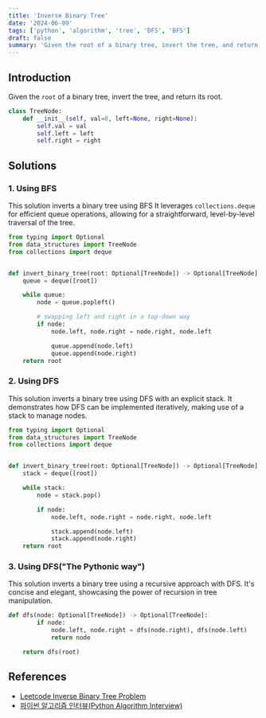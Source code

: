 ```yaml
---
title: 'Inverse Binary Tree'
date: '2024-06-09'
tags: ['python', 'algorithm', 'tree', 'DFS', 'BFS']
draft: false
summary: 'Given the root of a binary tree, invert the tree, and return its root.'
---
```


## Introduction
Given the `root` of a binary tree, invert the tree, and return its root.

```python:tree-node.py
class TreeNode:
    def __init__(self, val=0, left=None, right=None):
        self.val = val
        self.left = left
        self.right = right
```

## Solutions

### 1. Using BFS
This solution inverts a binary tree using BFS It leverages `collections.deque` for efficient queue operations, 
allowing for a straightforward, level-by-level traversal of the tree.
```python:main.py
from typing import Optional
from data_structures import TreeNode
from collections import deque


def invert_binary_tree(root: Optional[TreeNode]) -> Optional[TreeNode]:
    queue = deque([root])

    while queue:
        node = queue.popleft()

        # swapping left and right in a top-down way
        if node:
            node.left, node.right = node.right, node.left

            queue.append(node.left)
            queue.append(node.right)
    return root
```

### 2. Using DFS
This solution inverts a binary tree using DFS with an explicit stack. 
It demonstrates how DFS can be implemented iteratively, making use of a stack to manage nodes.
```python:main.py
from typing import Optional
from data_structures import TreeNode
from collections import deque


def invert_binary_tree(root: Optional[TreeNode]) -> Optional[TreeNode]:
    stack = deque([root])

    while stack:
        node = stack.pop()

        if node:
            node.left, node.right = node.right, node.left

            stack.append(node.left)
            stack.append(node.right)
    return root
```

### 3. Using DFS("The Pythonic way")
This solution inverts a binary tree using a recursive approach with DFS. 
It's concise and elegant, showcasing the power of recursion in tree manipulation.
```python:main.py
def dfs(node: Optional[TreeNode]) -> Optional[TreeNode]:
        if node:
            node.left, node.right = dfs(node.right), dfs(node.left)
            return node

    return dfs(root)
```

## References

- [Leetcode Inverse Binary Tree Problem](https://leetcode.com/problems/invert-binary-tree)
- [파이썬 알고리즘 인터뷰(Python Algorithm Interview)](https://www.aladin.co.kr/shop/wproduct.aspx?ItemId=245495826)
